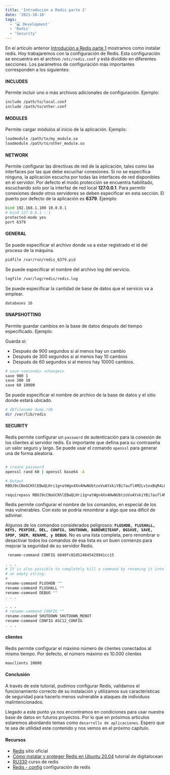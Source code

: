 ```yaml
---
title: 'Introdución a Redis parte 2'
date: '2021-10-18'
tags:
  - '💻 Development'
  - 'Redis'
  - 'Security'
---
```



En el artículo anterior [Introdución a Redis parte 1](https://kenridev.vercel.app/blog/redis-serie-part-1) mostramos como instalar redis. Hoy trabajaremos con la configuración de Redis. Esta configuración se encuentra en el archivo `/etc/redis.conf` y está dividido en diferentes secciones. Los parámetros de configuración más importantes corresponden a los siguientes:

#### INCLUDES

Permite incluir uno o más archivos adicionales de configuración. Ejemplo:

```bash
include /path/to/local.conf
include /path/to/other.conf
```

#### MODULES

Permite cargar módulos al inicio de la aplicación. Ejemplo:

```bash
loadmodule /path/to/my_module.so
loadmodule /path/to/other_module.so
```

#### NETWORK

Permite configurar las directivas de red de la aplicación, tales como las interfaces por las que debe escuchar conexiones. Si no se especifica ninguna, la aplicación escucha por todas las interfaces de red disponibles en el servidor. Por defecto el modo protección se encuentra habilitado, escuchando solo por la interfaz de red local **127.0.0.1**. Para permitir conexiones desde otros servidores se deben especificar en esta sección. El puerto por defecto de la aplicación es **6379**. Ejemplo:

```bash
bind 192.168.1.100 10.0.0.1
# bind 127.0.0.1 ::1
protected-mode yes
port 6379
```

#### GENERAL

Se puede especificar el archivo donde va a estar registrado el id del proceso de la máquina.

```bash
pidfile /var/run/redis_6379.pid
```

Se puede especificar el nombre del archivo log del servicio.

```bash
logfile /var/log/redis/redis.log
```

Se puede especificar la cantidad de base de datos que el servicio va a emplear.

```bash
databases 16
```

#### SNAPSHOTTING

Permite guardar cambios en la base de datos después del tiempo especificado. Ejemplo:

Guarda si:

- Después de 900 segundos si al menos hay un cambio
- Después de 300 segundos si al menos hay 10 cambios
- Después de 60 segundos si al menos hay 10000 cambios.

```bash
# save <seconds> <changes>
save 900 1
save 300 10
save 60 10000
```

Se puede especificar el nombre de archivo de la base de datos y el sitio donde estará ubicado.

```bash
# dbfilename dump.rdb
dir /var/lib/redis
```

#### SECURITY

Redis permite configurar un `password` de autenticación para la conexión de los clientes al servidor redis. Es importante que defina para su contraseña un valor seguro y largo. Se puede usar el comando `openssl` para generar una de forma aleatoria.

```bash

# create password
openssl rand 60 | openssl base64 -A

# Output
RBOJ9cCNoGCKhlEBwQLHri1g+atWgn4Xn4HwNUbtzoVxAYxkiYBi7aufl4MILv1nxBqR4L6NNzI0X6cE

requirepass RBOJ9cCNoGCKhlEBwQLHri1g+atWgn4Xn4HwNUbtzoVxAYxkiYBi7aufl4MILv1nxBqR4L6NNzI0X6cE
```

Redis permite configurar el nombre de los comandos, en especial de los más vulnerables. Con esto se podría renombrar a algo que sea difícil de adivinar.

Algunos de los comandos considerados peligrosos: **`FLUSHDB, FLUSHALL, KEYS, PEXPIRE, DEL, CONFIG, SHUTDOWN, BGREWRITEAOF, BGSAVE, SAVE, SPOP, SREM, RENAME, y DEBUG`**. No es una lista completa, pero renombrar o desactivar todos los comandos de esa lista es un buen comienzo para mejorar la seguridad de su servidor Redis.

```bash
 rename-command CONFIG b840fc02d524045429941cc15

. . .
# It is also possible to completely kill a command by renaming it into
# an empty string:
#
rename-command FLUSHDB ""
rename-command FLUSHALL ""
rename-command DEBUG ""
. . .

. . .
# rename-command CONFIG ""
rename-command SHUTDOWN SHUTDOWN_MENOT
rename-command CONFIG ASC12_CONFIG
. . .
```

#### clientes

Redis permite configurar el máximo número de clientes conectados al mismo tiempo. Por defecto, el número máximo es 10.000 clientes

```bash
maxclients 10000
```

#### Conclusión

A través de este tutorial, pudimos configurar Redis, validamos el funcionamiento correcto de su instalación y utilizamos sus características de seguridad para hacerlo menos vulnerable a ataques de individuos malintencionados.

Llegado a este punto ya nos encontramos en condiciones para usar nuestra base de datos en futuros proyectos. Por lo que en próximos artículos estaremos abordando temas como `desarrollo de aplicaciones`. Espero que te sea de utilidad este contenido y nos vemos en el próximo capítulo.


#### Recursos

- [Redis](https://redis.io/) sitio oficial
- [Cómo instalar y proteger Redis en Ubuntu 20.04](https://www.digitalocean.com/community/tutorials/how-to-install-and-secure-redis-on-ubuntu-20-04-es) tutorial de digitalocean
- [RU330](https://github.com/kenriortega/ru330) curso de redis
- [Redis - config](https://redis.io/topics/config) configuración de redis
